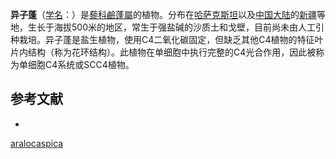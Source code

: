{{Speciesbox
| name = 异子蓬
| status = 
| status_system = 
| image = 
| genus = Suaeda
| species = aralocaspica
| authority = Bunge
| synonyms = ''Borszczowia aralocaspica'' <small>Bunge</small> 
}}

'''异子蓬'''（[[学名|学名]]：{{lang|la|''Suaeda aralocaspica''}}）是[[藜科|藜科]][[鹼蓬屬|鹼蓬屬]]的植物。分布在[[哈萨克斯坦|哈萨克斯坦]]以及[[中国大陆|中国大陆]]的[[新疆|新疆]]等地，生长于海拔500米的地区，常生于强盐碱的沙质土和戈壁，目前尚未由人工引种栽培。异子蓬是盐生植物，使用C4二氧化碳固定，但缺乏其他C4植物的特征叶片内结构（称为花环结构）。此植物在单细胞中执行完整的C4光合作用，因此被称为单细胞C4系统或SCC4植物。

== 参考文献 ==
<div class="references-small">
* {{cite web| url =http://www.bioinfo.cn/db05/KmzwSpecies.php?action=view&id=3496| title =异子蓬| work =《中国高等植物数据库全库》| publisher =中国科学院微生物研究所| author =昆明植物研究所| accessdate =2009-02-25| deadurl =yes| archiveurl =https://web.archive.org/web/20160305104603/http://www.bioinfo.cn/db05/KmzwSpecies.php?action=view&id=3496| archivedate =2016-03-05}}
</div>
{{Taxonbar|from=Q7630444}}

{{DEFAULTSORT:Suaeda aralocaspica}}
[[Category:碱蓬属|aralocaspica]]


{{Amaranthaceae-stub}}